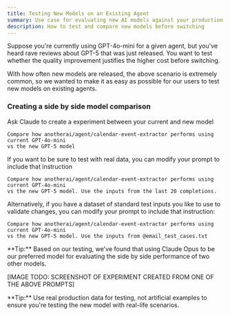 ```yaml
---
title: Testing New Models on an Existing Agent
summary: Use case for evaluating new AI models against your production model
description: How to test and compare new models before switching
---
```



Suppose you're currently using GPT-4o-mini for a given agent, but you've heard rave reviews about GPT-5 that was just released. You want to test whether the quality improvement justifies the higher cost before switching.

With how often new models are released, the above scenario is extremely common, so we wanted to make it as easy as possible for our users to test new models on existing agents.

### Creating a side by side model comparison
<Steps>
<Step>
Ask Claude to create a experiment between your current and new model

```
Compare how anotherai/agent/calendar-event-extractor performs using current GPT-4o-mini 
vs the new GPT-5 model
```
</Step>
<Step>
If you want to be sure to test with real data, you can modify your prompt to include that instruction

```
Compare how anotherai/agent/calendar-event-extractor performs using current GPT-4o-mini 
vs the new GPT-5 model. Use the inputs from the last 20 completions.
```

Alternatively, if you have a dataset of standard test inputs you like to use to validate changes, you can modify your prompt to include that instruction:

```
Compare how anotherai/agent/calendar-event-extractor performs using current GPT-4o-mini 
vs the new GPT-5 model. Use the inputs from @email_test_cases.txt
```
<Callout type="info">
**Tip:** Based on our testing, we've found that using Claude Opus to be our preferred model for evaluating the side by side performance of two other models.
</Callout>

[IMAGE TODO: SCREENSHOT OF EXPERIMENT CREATED FROM ONE OF THE ABOVE PROMPTS]
</Step>
</Steps>

<Callout type="info">
**Tip:** Use real production data for testing, not artificial examples to ensure you're testing the new model with real-life scenarios.
</Callout>
